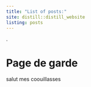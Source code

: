```yaml
---
title: "List of posts:"
site: distill::distill_website
listing: posts
---
```

  
.  
  
# Page de garde
salut mes coouillasses
![]()
